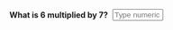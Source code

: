 ::: {.question-block}

<form onsubmit="event.preventDefault(); checkAnswerBox('q5', '42')" style="display: flex; align-items: center; gap: 8px;">
  <span><strong>What is 6 multiplied by 7?</strong></span>
  <input type="text" id="q5" name="q5" maxlength="5" placeholder="Type numeric" style="width: 90px;" />
</form>

<div id="feedback-q5" class="feedback" data-status="" style="display:none;">
  The correct answer is <strong>42</strong>: 6 times 7 equals 42.
</div>

:::
